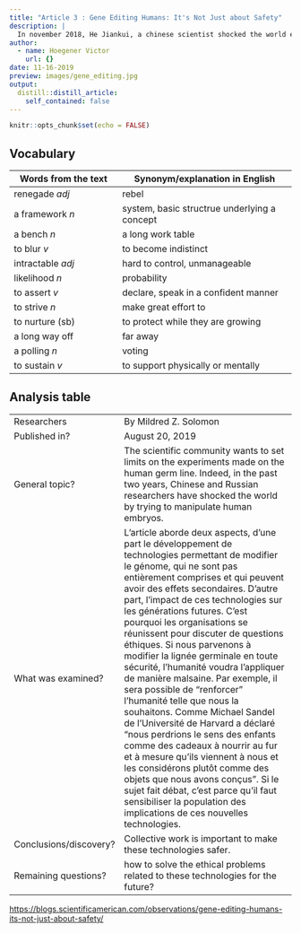 ```yaml
---
title: "Article 3 : Gene Editing Humans: It's Not Just about Safety"
description: |
  In november 2018, He Jiankui, a chinese scientist shocked the world editing two embryos and letting them grow. A community of scientists got together to fix guidelines for human germ line editing that scientists have to follow.
author:
  - name: Hoegener Victor
    url: {}
date: 11-16-2019
preview: images/gene_editing.jpg
output:
  distill::distill_article:
    self_contained: false
---
```


```r
knitr::opts_chunk$set(echo = FALSE)
```


## Vocabulary

| Words from the text | Synonym/explanation in English |
| ------------------- | ------------------------------ |
| renegade *adj*  | rebel                   |
| a framework *n*                   | system, basic structrue underlying a concept         |
| a bench *n*                    |  a long work table        |
| to blur *v*                    | to become indistinct         |
| intractable *adj*                    | hard to control, unmanageable         |
| likelihood *n*                    | probability         |
| to assert *v*                   | declare, speak in a confident manner         |
| to strive *n*                    | make great effort to         |
| to nurture (sb)                    | to protect while they are growing         |
| a long way off                    | far away         |
| a polling *n*                   | voting         |
| to sustain *v*                    | to support physically or mentally        |

## Analysis table

|                              |                                                                     |
| ---------------------------- | ------------------------------------------------------------------- |
| Researchers                  | By Mildred Z. Solomon                        |
| Published in?                | August 20, 2019                                                       |
| General topic?               | The scientific community wants to set limits on the experiments made on the human germ line. Indeed, in the past two years, Chinese and Russian researchers have shocked the world by trying to manipulate human embryos.                      |
| What was examined?       | L'article aborde deux aspects, d'une part le développement de technologies permettant de modifier le génome, qui ne sont pas entièrement comprises et qui peuvent avoir des effets secondaires. D'autre part, l'impact de ces technologies sur les générations futures. C'est pourquoi les organisations se réunissent pour discuter de questions éthiques. Si nous parvenons à modifier la lignée germinale en toute sécurité, l’humanité voudra l’appliquer de manière malsaine. Par exemple, il sera possible de "renforcer" l'humanité telle que nous la souhaitons. Comme Michael Sandel de l’Université de Harvard a déclaré "nous perdrions le sens des enfants comme des cadeaux à nourrir au fur et à mesure qu’ils viennent à nous et les considérons plutôt comme des objets que nous avons conçus". Si le sujet fait débat, c'est parce qu'il faut sensibiliser la population des implications de ces nouvelles technologies.     |
| Conclusions/discovery?       | Collective work is important to make these technologies safer.       |
| Remaining questions?         | how to solve the ethical problems related to these technologies for the future?       |


<https://blogs.scientificamerican.com/observations/gene-editing-humans-its-not-just-about-safety/>


